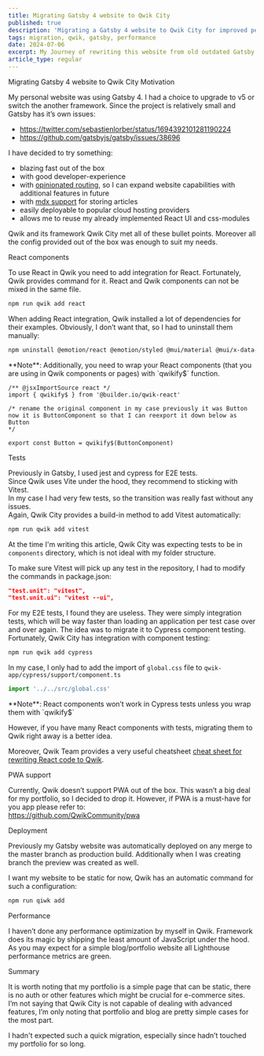 ```yaml
---
title: Migrating Gatsby 4 website to Qwik City
published: true
description: 'Migrating a Gatsby 4 website to Qwik City for improved performance and developer experience.'
tags: migration, qwik, gatsby, performance
date: 2024-07-06
excerpt: My Journey of rewriting this website from old outdated Gatsby to the new hot and shiny Qwik City. Article describes using React in Qwik, deployment process for the static page, mdx support and performance
article_type: regular
---
```



<ArticleWrapper>
<ArticleHeader>
<Heading tag='h1'>Migrating Gatsby 4 website to Qwik City</Heading>
</ArticleHeader>

<ArticleContent>
<Heading tag='h2' id='motivation'>Motivation</Heading>

My personal website was using Gatsby 4. I had a choice to upgrade to v5 or switch the another framework. Since the project is relatively small and Gatsby has it’s own issues:

- https://twitter.com/sebastienlorber/status/1694392101281190224
- https://github.com/gatsbyjs/gatsby/issues/38696

I have decided to try something:

- blazing fast out of the box
- with good developer-experience
- with [opinionated routing](https://qwik.builder.io/docs/routing/), so I can expand website capabilities with additional features in future
- with [mdx support](https://qwik.builder.io/docs/guides/mdx/) for storing articles
- easily deployable to popular cloud hosting providers
- allows me to reuse my already implemented React UI and css-modules

Qwik and its framework Qwik City met all of these bullet points. Moreover all the config provided out of the box was enough to suit my needs.

<Heading tag='h2' id='react-components'>React components</Heading>

To use React in Qwik you need to add integration for React. Fortunately, Qwik provides command for it.
React and Qwik components can not be mixed in the same file.

```bash
npm run qwik add react
```

When adding React integration, Qwik installed a lot of dependencies for their examples. Obviously, I don’t want that, so I had to uninstall them manually:

```bash
npm uninstall @emotion/react @emotion/styled @mui/material @mui/x-data-grid
```

<Alert variant="info" marginBottomInRems={1}>
  **Note**: Additionally, you need to wrap your React components (that you are
  using in Qwik components or pages) with `qwikify$` function.
</Alert>

```tsx
/** @jsxImportSource react */
import { qwikify$ } from '@builder.io/qwik-react'

/* rename the original component in my case previously it was Button
now it is ButtonComponent so that I can reexport it down below as Button
*/

export const Button = qwikify$(ButtonComponent)
```

<Heading tag='h2' id='tests'>Tests</Heading>

Previously in Gatsby, I used jest and cypress for E2E tests.  
Since Qwik uses Vite under the hood, they recommend to sticking with Vitest.  
In my case I had very few tests, so the transition was really fast without any issues.  
Again, Qwik City provides a build-in method to add Vitest automatically:

```bash
npm run qwik add vitest
```

At the time I'm writing this article, Qwik City was expecting tests to be in `components` directory, which is not ideal with my folder structure.

To make sure Vitest will pick up any test in the repository, I had to modify the commands in package.json:

```json
"test.unit": "vitest",
"test.unit.ui": "vitest --ui",
```

For my E2E tests, I found they are useless.
They were simply integration tests, which will be way faster than loading an application per test case over and over again. The idea was to migrate it to Cypress component testing. Fortunately, Qwik City has integration with component testing:

```bash
npm run qwik add cypress
```

In my case, I only had to add the import of `global.css` file to `qwik-app/cypress/support/component.ts`

```ts
import '../../src/global.css'
```

<Alert variant="danger" marginBottomInRems={1}>
  **Note**: React components won’t work in Cypress tests unless you wrap them
  with `qwikify$`
</Alert>

However, if you have many React components with tests, migrating them to Qwik right away is a better idea.

Moreover, Qwik Team provides a very useful cheatsheet [cheat sheet for rewriting React code to Qwik](https://qwik.builder.io/docs/guides/react-cheat-sheet/).

<Heading tag='h2' id='pwa-support'>PWA support</Heading>

Currently, Qwik doesn’t support PWA out of the box. This wasn’t a big deal for my portfolio, so I decided to drop it.
However, if PWA is a must-have for you app please refer to:  
https://github.com/QwikCommunity/pwa

<Heading tag='h2' id='deployment'>Deployment</Heading>

Previously my Gatsby website was automatically deployed on any merge to the master branch as production build. Additionally when I was creating branch the preview was created as well.

I want my website to be static for now, Qwik has an automatic command for such a configuration:

```bash
npm run qiwk add
```

<Heading tag='h2' id='performance'>Performance</Heading>

I haven’t done any performance optimization by myself in Qwik. Framework does its magic by shipping the least amount of JavaScript under the hood. As you may expect for a simple blog/portfolio website all Lighthouse performance metrics are green.

<ArticleImage
  webpImagePath="/blogImages/performance-blog.webp"
  fallbackImagePath="/blogImages/performance-blog.jpg"
  width={1772}
	height={1440}
  alt="performance results in Web Vitals"
  ariaLabelledBy="web-vitals-results"
/>

<Heading tag='h2' id='summary'>Summary</Heading>

It is worth noting that my portfolio is a simple page that can be static, there is no auth or other features which might be crucial for e-commerce sites.
I’m not saying that Qwik City is not capable of dealing with advanced features, I’m only noting that portfolio and blog are pretty simple cases for the most part.

I hadn't expected such a quick migration, especially since hadn’t touched my portfolio for so long.

  </ArticleContent>

</ArticleWrapper>
